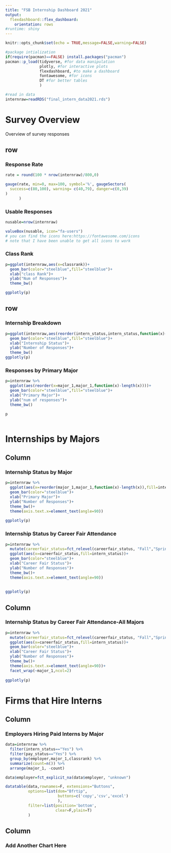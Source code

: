 ```yaml
---
title: "FSB Internship Dashboard 2021"
output: 
  flexdashboard::flex_dashboard:
    orientation: rows
#runtime: shiny
---
```


```r
knitr::opts_chunk$set(echo = TRUE,message=FALSE,warning=FALSE)

#package intialization
if(require(pacman)==FALSE) install.packages("pacman")
pacman::p_load(tidyverse, #for data manipulation
               plotly, #for interactive plots
               flexdashboard, #to make a dashboard
               fontawesome, #for icons
               DT #for better tables
               )

#read in data
internraw=readRDS("final_intern_data2021.rds")
```

# Survey Overview {data-orientation=columns}

Overview of survey responses
  
## row {data-width=300}

### Response Rate

```r
rate = round(100 * nrow(internraw)/800,0)

gauge(rate, min=0, max=100, symbol='%', gaugeSectors(
  success=c(80,100), warning= c(40,79), danger=c(0,39)
)
      )

```

### Usable Responses

```r
nusable=nrow(internraw)

valueBox(nusable, icon="fa-users")
# you can find the icons here:https://fontawesome.com/icons
# note that I have been unable to get all icons to work
```   
 
### Class Rank
    
```r
p=ggplot(internraw,aes(x=classrank))+
  geom_bar(color="steelblue",fill="steelblue")+
  xlab("class Rank")+
  ylab("Num of Responses")+
  theme_bw()

ggplotly(p)
```


## row {data-height=600}

### Internship Breakdown

```r
p=ggplot(internraw,aes(reorder(intern_status,intern_status,function(x)-length(x))))+
  geom_bar(color="steelblue",fill="steelblue")+
  xlab("Internship Status")+
  ylab("Number of Responses")+
  theme_bw()
ggplotly(p)
```


### Responses by Primary Major
    
```r
p=internraw %>% 
  ggplot(aes(reorder(x=major_1,major_1,function(x)-length(x))))+
  geom_bar(color="steelblue",fill="steelblue")+
  xlab("Primary Major")+
  ylab("num of responses")+
  theme_bw()

p



```
   
   

# Internships by Majors {data-orientation=columns}

## Column {data-width=400}

### Internship Status by Major

```r
p=internraw %>% 
  ggplot(aes(x=reorder(major_1,major_1,function(x)-length(x)),fill=intern_status))+
  geom_bar(color="steelblue")+
  xlab("Primary Major")+
  ylab("Number of Responses")+
  theme_bw()+
  theme(axis.text.x=element_text(angle=90))
  
ggplotly(p)
```

### Internship Status by Career Fair Attendance

```r
p=internraw %>% 
  mutate(careerfair_status=fct_relevel(careerfair_status, "Fall","Spring","Both","Neither")) %>% 
  ggplot(aes(x=careerfair_status,fill=intern_status))+
  geom_bar(color="steelblue")+
  xlab("Career Fair Status")+
  ylab("Number of Responses")+
  theme_bw()+
  theme(axis.text.x=element_text(angle=90))
  
  
ggplotly(p)
```


## Column {data-width=600}

### Internship Status by Career Fair Attendance-All Majors

```r
p=internraw %>% 
  mutate(careerfair_status=fct_relevel(careerfair_status, "Fall","Spring","Both","Neither")) %>% 
  ggplot(aes(x=careerfair_status,fill=intern_status))+
  geom_bar(color="steelblue")+
  xlab("Career Fair Status")+
  ylab("Number of Responses")+
  theme_bw()+
  theme(axis.text.x=element_text(angle=90))+
  facet_wrap(~major_1,ncol=2)
  
ggplotly(p)
```


# Firms that Hire Interns {data-orientation=columns}

## Column {data-width=500}

### Employers Hiring Paid Interns by Major

```r
data=internraw %>% 
  filter(intern_status=="Yes") %>% 
  filter(pay_status=="Yes") %>% 
  group_by(employer,major_1,classrank) %>% 
  summarize(count=n()) %>% 
  arrange(major_1, -count)

data$employer=fct_explicit_na(data$employer, "unknown")

datatable(data,rownames=F, extensions="Buttons",
          options=list(dom="Bfrtip",
                       buttons=c('copy','csv','excel')
                       ),
          filter=list(position='bottom',
                      clear=F,plain=T)
          )


```

## Column {data-width=500}

### Add Another Chart Here

```r

```

